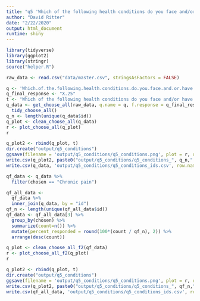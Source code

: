 ```yaml
---
title: "q5 'Which of the following health conditions do you face and/or have been diagnosed with? (Please select all that apply)'"
author: "David Ritter"
date: "2/22/2020"
output: html_document
runtime: shiny
---
```


```r
library(tidyverse)
library(ggplot2)
library(stringr)
source("helper.R")
```

```r
raw_data <- read.csv("data/master.csv", stringsAsFactors = FALSE)
```

```r
q <- 'Which.of.the.following.health.conditions.do.you.face.and.or.have.been.diagnosed.with...Please.select.all.that.apply.'
q_final_response <- "X.25"
t <- "Which of the following health conditions do you face and/or have been diagnosed with? (Please select all that apply)"
q_data <- get_choose_all(raw_data, q.name = q, f.response = q_final_response) %>%
  tidy_choose_all()
q_n <- length(unique(q_data$id))
q_plot <- clean_choose_all(q_data)
r <- plot_choose_all(q_plot)
r
```

```r
q_plot2 <- rbind(q_plot, t)
dir.create("output/q5_conditions")
ggsave(filename = 'output/q5_conditions/q5_conditions.png', plot = r, device = 'png')
write.csv(q_plot2, paste0("output/q5_conditions/q5_conditions_", q_n,".csv"), row.names=F)
write.csv(q_data, 'output/q5_conditions/q5_conditions_ids.csv', row.names = FALSE)
```

```r
qf_data <- q_data %>%
  filter(chosen == "Chronic pain")
```

```r
qf_all_data <- 
  qf_data %>%
  inner_join(q_data, by = "id")
qf_n <- length(unique(qf_all_data$id))
qf_data <- qf_all_data[3] %>%
  group_by(chosen) %>%
  summarize(count=n()) %>%
  mutate(percent_responded = round(100*(count / qf_n), 2)) %>%
  arrange(desc(count))
```

```r
q_plot <- clean_choose_all_f2(qf_data)
r <- plot_choose_all_f2(q_plot)
r
```

```r
q_plot2 <- rbind(q_plot, t)
dir.create("output/q5_conditions")
ggsave(filename = 'output/q5_conditions/q5_conditions.png', plot = r, device = 'png')
write.csv(q_plot2, paste0("output/q5_conditions/q5_conditions_", qf_n,".csv"), row.names=F)
write.csv(qf_all_data, 'output/q5_conditions/q5_conditions_ids.csv', row.names = FALSE)
```
